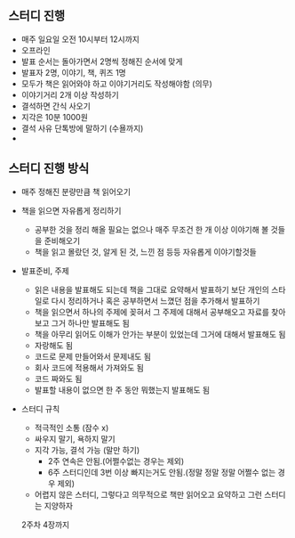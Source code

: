 ## 스터디 진행

- 매주 일요일 오전 10시부터 12시까지
- 오프라인
- 발표 순서는 돌아가면서 2명씩 정해진 순서에 맞게
- 발표자 2명, 이야기, 책, 퀴즈 1명
- 모두가 책은 읽어와야 하고 이야기거리도 작성해야함 (의무)
- 이야기거리 2개 이상 작성하기
- 결석하면 간식 사오기
- 지각은 10분 1000원
- 결석 사유 단톡방에 말하기 (수욜까지)
-

## 스터디 진행 방식

- 매주 정해진 분량만큼 책 읽어오기
- 책을 읽으면 자유롭게 정리하기
  - 공부한 것을 정리 해올 필요는 없으나 매주 무조건 한 개 이상 이야기해 볼 것들을 준비해오기
  - 책을 읽고 몰랐던 것, 알게 된 것, 느낀 점 등등 자유롭게 이야기할것들
- 발표준비, 주제
  - 읽은 내용을 발표해도 되는데 책을 그대로 요약해서 발표하기 보단 개인의 스타일로 다시 정리하거나 혹은 공부하면서 느꼈던 점을 추가해서 발표하기
  - 책을 읽으면서 하나의 주제에 꽂혀서 그 주제에 대해서 공부해오고 자료를 찾아보고 그거 하나만 발표해도 됨
  - 책을 아무리 읽어도 이해가 안가는 부분이 있었는데 그거에 대해서 발표해도 됨
  - 자랑해도 됨
  - 코드로 문제 만들어와서 문제내도 됨
  - 회사 코드에 적용해서 가져와도 됨
  - 코드 짜와도 됨
  - 발표할 내용이 없으면 한 주 동안 뭐했는지 발표해도 됨
- 스터디 규칙

  - 적극적인 소통 (잠수 x)
  - 싸우지 말기, 욕하지 말기
  - 지각 가능, 결석 가능 (말만 하기)
    - 2주 연속은 안됨.(어쩔수없는 경우는 제외)
    - 6주 스터디인데 3번 이상 빠지는거도 안됨.(정말 정말 정말 어쩔수 없는 경우 제외)
  - 어렵지 않은 스터디, 그렇다고 의무적으로 책만 읽어오고 요약하고 그런 스터디는 지양하자

  2주차 4장까지
